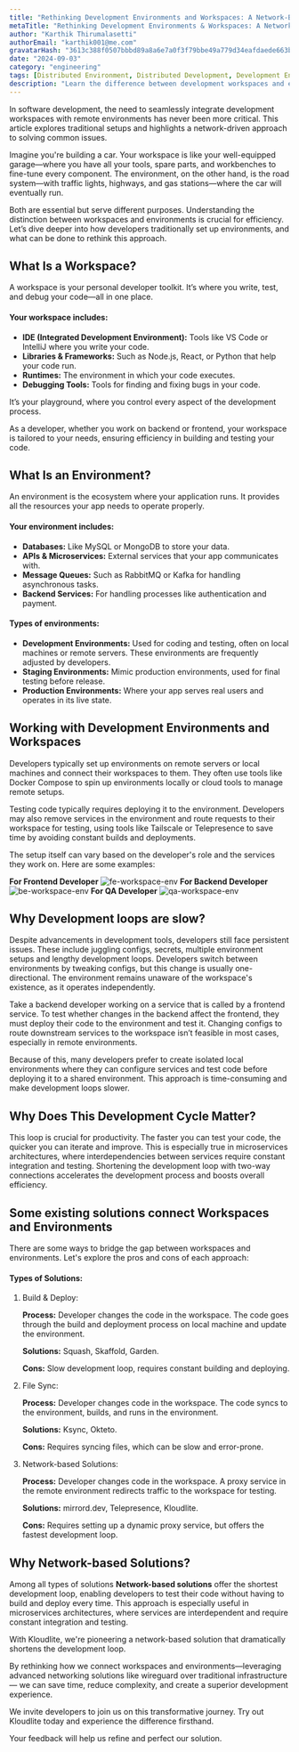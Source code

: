 ```yaml
---
title: "Rethinking Development Environments and Workspaces: A Network-Based Approach"
metaTitle: "Rethinking Development Environments & Workspaces: A Networking Solution Over Infrastructure"
author: "Karthik Thirumalasetti"
authorEmail: "karthik001@me.com"
gravatarHash: "3613c388f0507bbbd89a8a6e7a0f3f79bbe49a779d34eafdaede663b3f2a2542"
date: "2024-09-03"
category: "engineering"
tags: [Distributed Environment, Distributed Development, Development Environments]
description: "Learn the difference between development workspaces and environments in this in-depth guide. Explore how developers traditionally set up environments, common issues with workspace and environment connections, and innovative solutions like network-based testing for faster development cycles. Understand the key components of workspaces, such as IDEs, libraries, runtimes, and debugging tools, versus environments that host databases, APIs, and services. Discover how two-way connections between workspaces and environments can streamline development workflows and boost productivity"
---
```



In software development, the need to seamlessly integrate development workspaces with remote environments 
has never been more critical. This article explores traditional setups and highlights a network-driven approach to solving 
common issues.

Imagine you're building a car. Your workspace is like your well-equipped garage—where you have all your tools,
spare parts, and workbenches to fine-tune every component. The environment, on the other hand, is the road system—with
traffic lights, highways, and gas stations—where the car will eventually run.

Both are essential but serve different purposes. Understanding the distinction between workspaces
and environments is crucial for efficiency. Let’s dive deeper into how developers traditionally set up environments, and
what can be done to rethink this approach.

## What Is a Workspace?

A workspace is your personal developer toolkit. It’s where you write, test, and debug your code—all in one place.

#### Your workspace includes:
- **IDE (Integrated Development Environment):** Tools like VS Code or IntelliJ where you write your code.
- **Libraries & Frameworks:** Such as Node.js, React, or Python that help your code run.
- **Runtimes:** The environment in which your code executes.
- **Debugging Tools:** Tools for finding and fixing bugs in your code.

It’s your playground, where you control every aspect of the development process.

As a developer, whether you work on backend or frontend, your workspace is tailored to your needs, ensuring efficiency in building and testing your code.

## What Is an Environment?

An environment is the ecosystem where your application runs. It provides all the resources your app needs to operate properly.

#### Your environment includes:
- **Databases:** Like MySQL or MongoDB to store your data.
- **APIs & Microservices:** External services that your app communicates with.
- **Message Queues:** Such as RabbitMQ or Kafka for handling asynchronous tasks.
- **Backend Services:** For handling processes like authentication and payment.

#### Types of environments:
- **Development Environments:** Used for coding and testing, often on local machines or remote servers. These environments are frequently adjusted by developers.
- **Staging Environments:** Mimic production environments, used for final testing before release.
- **Production Environments:** Where your app serves real users and operates in its live state.

## Working with Development Environments and Workspaces

Developers typically set up environments on remote servers or local machines and connect their workspaces to them.
They often use tools like Docker Compose to spin up environments locally or cloud tools to manage remote setups.

Testing code typically requires deploying it to the environment. Developers may also remove services in the environment 
and route requests to their workspace for testing, using tools like Tailscale or Telepresence to save time by avoiding 
constant builds and deployments.

The setup itself can vary based on the developer's role and the services they work on. Here are some examples:

**For Frontend Developer**
<Img src="/docs/getting-started/fe.png" alt="fe-workspace-env"/>
**For Backend Developer**
<Img src="/docs/getting-started/be.png" alt="be-workspace-env"/>
**For QA Developer**
<Img src="/docs/getting-started/qa.png" alt="qa-workspace-env"/>

## Why Development loops are slow?

Despite advancements in development tools, developers still face persistent issues. These include juggling configs, secrets, multiple environment setups and 
lengthy development loops. Developers switch between environments by tweaking configs, but this change is usually one-directional. The environment remains 
unaware of the workspace's existence, as it operates independently.

Take a backend developer working on a service that is called by a frontend service. To test whether changes in the backend affect 
the frontend, they must deploy their code to the environment and test it. Changing configs to route downstream services to the workspace 
isn’t feasible in most cases, especially in remote environments.

Because of this, many developers prefer to create isolated local environments where they can configure services and test code before deploying 
it to a shared environment. This approach is time-consuming and make development loops slower.

## Why Does This Development Cycle Matter?

This loop is crucial for productivity. The faster you can test your code, the quicker you can iterate and improve. 
This is especially true in microservices architectures, where interdependencies between services require constant 
integration and testing. Shortening the development loop with two-way connections accelerates the development 
process and boosts overall efficiency.

## Some existing solutions connect Workspaces and Environments

There are some ways to bridge the gap between workspaces and environments. Let's explore the pros and cons of each approach:

#### Types of Solutions:

1. Build & Deploy:
    
    **Process:** Developer changes the code in the workspace. The code goes through the build and deployment process on local machine and update the environment.
    
    **Solutions:** Squash, Skaffold, Garden.

    **Cons:** Slow development loop, requires constant building and deploying.

2. File Sync:

    **Process:** Developer changes code in the workspace. The code syncs to the environment, builds, and runs in the environment.
    
    **Solutions:** Ksync, Okteto.

    **Cons:** Requires syncing files, which can be slow and error-prone.

3. Network-based Solutions:

    **Process:** Developer changes code in the workspace. A proxy service in the remote environment redirects traffic to the workspace for testing.

    **Solutions:** mirrord.dev, Telepresence, Kloudlite.

    **Cons:** Requires setting up a dynamic proxy service, but offers the fastest development loop.


## Why Network-based Solutions?

Among all types of solutions **Network-based solutions** offer the shortest development loop, enabling developers to test their code
without having to build and deploy every time. This approach is especially useful in microservices architectures, 
where services are interdependent and require constant integration and testing.

With Kloudlite, we're pioneering a network-based solution that dramatically shortens the development loop.

By rethinking how we connect workspaces and environments—leveraging advanced networking solutions like wireguard over traditional 
infrastructure — we can save time, reduce complexity, and create a superior development experience.

We invite developers to join us on this transformative journey. Try out Kloudlite today and experience the difference 
firsthand. 

Your feedback will help us refine and perfect our solution.
